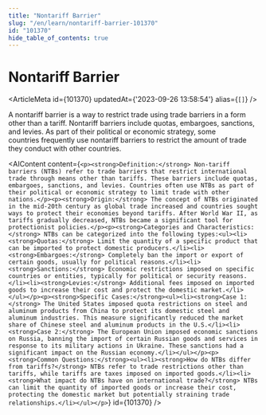```yaml
---
title: "Nontariff Barrier"
slug: "/en/learn/nontariff-barrier-101370"
id: "101370"
hide_table_of_contents: true
---
```



# Nontariff Barrier

<ArticleMeta id={101370} updatedAt={'2023-09-26 13:58:54'} alias={`[]`} />
<div className='border-solid border-b border-t-0 my-4 border-[var(--ifm-color-gray-300)]' />

A nontariff barrier is a way to restrict trade using trade barriers in a form other than a tariff. Nontariff barriers include quotas, embargoes, sanctions, and levies. As part of their political or economic strategy, some countries frequently use nontariff barriers to restrict the amount of trade they conduct with other countries.

<AIContent content={`<p><strong>Definition:</strong> Non-tariff barriers (NTBs) refer to trade barriers that restrict international trade through means other than tariffs. These barriers include quotas, embargoes, sanctions, and levies. Countries often use NTBs as part of their political or economic strategy to limit trade with other nations.</p><p><strong>Origin:</strong> The concept of NTBs originated in the mid-20th century as global trade increased and countries sought ways to protect their economies beyond tariffs. After World War II, as tariffs gradually decreased, NTBs became a significant tool for protectionist policies.</p><p><strong>Categories and Characteristics:</strong> NTBs can be categorized into the following types:<ul><li><strong>Quotas:</strong> Limit the quantity of a specific product that can be imported to protect domestic producers.</li><li><strong>Embargoes:</strong> Completely ban the import or export of certain goods, usually for political reasons.</li><li><strong>Sanctions:</strong> Economic restrictions imposed on specific countries or entities, typically for political or security reasons.</li><li><strong>Levies:</strong> Additional fees imposed on imported goods to increase their cost and protect the domestic market.</li></ul></p><p><strong>Specific Cases:</strong><ul><li><strong>Case 1:</strong> The United States imposed quota restrictions on steel and aluminum products from China to protect its domestic steel and aluminum industries. This measure significantly reduced the market share of Chinese steel and aluminum products in the U.S.</li><li><strong>Case 2:</strong> The European Union imposed economic sanctions on Russia, banning the import of certain Russian goods and services in response to its military actions in Ukraine. These sanctions had a significant impact on the Russian economy.</li></ul></p><p><strong>Common Questions:</strong><ul><li><strong>How do NTBs differ from tariffs?</strong> NTBs refer to trade restrictions other than tariffs, while tariffs are taxes imposed on imported goods.</li><li><strong>What impact do NTBs have on international trade?</strong> NTBs can limit the quantity of imported goods or increase their cost, protecting the domestic market but potentially straining trade relationships.</li></ul></p>`} id={101370} />
